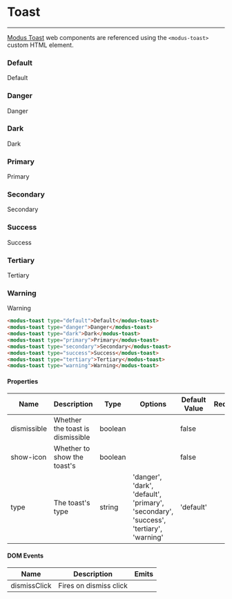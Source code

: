 
# Toast
---

[Modus Toast](https://modus.trimble.com/components/toasts/) web components are referenced using the `<modus-toast>` custom HTML element.

<Anchor storyId="components-toast--default" />

### Default
<modus-toast type="default">Default</modus-toast>

<Anchor storyId="components-toast--danger" />

### Danger
<modus-toast type="danger">Danger</modus-toast>

<Anchor storyId="components-toast--dark" />

### Dark
<modus-toast type="dark">Dark</modus-toast>

<Anchor storyId="components-toast--primary" />

### Primary
<modus-toast type="primary">Primary</modus-toast>

<Anchor storyId="components-toast--secondary" />

### Secondary
<modus-toast type="secondary">Secondary</modus-toast>

<Anchor storyId="components-toast--success" />

### Success
<modus-toast type="success">Success</modus-toast>

<Anchor storyId="components-toast--tertiary" />

### Tertiary
<modus-toast type="tertiary">Tertiary</modus-toast>

<Anchor storyId="components-toast--warning" />

### Warning
<modus-toast type="warning">Warning</modus-toast>

```html
<modus-toast type="default">Default</modus-toast>
<modus-toast type="danger">Danger</modus-toast>
<modus-toast type="dark">Dark</modus-toast>
<modus-toast type="primary">Primary</modus-toast>
<modus-toast type="secondary">Secondary</modus-toast>
<modus-toast type="success">Success</modus-toast>
<modus-toast type="tertiary">Tertiary</modus-toast>
<modus-toast type="warning">Warning</modus-toast>
```

<section>
  <h4>Properties</h4>
  <table>
    <thead>
    <tr>
      <th>Name</th>
      <th>Description</th>
      <th>Type</th>
      <th>Options</th>
      <th>Default Value</th>
      <th>Required</th>
    </tr>
    </thead>
    <tbody>
    <tr>
      <td>dismissible</td>
      <td>Whether the toast is dismissible</td>
      <td>boolean</td>
      <td></td>
      <td>false</td>
      <td></td>
    </tr>
    <tr>
      <td>show-icon</td>
      <td>Whether to show the toast's</td>
      <td>boolean</td>
      <td></td>
      <td>false</td>
      <td></td>
    </tr>
    <tr>
      <td>type</td>
      <td>The toast's type</td>
      <td>string</td>
      <td>'danger', 'dark', 'default', 'primary', 'secondary', 'success', 'tertiary', 'warning'</td>
      <td>'default'</td>
      <td></td>
    </tr>
    </tbody>
  </table>
</section>

<section>
  <h4>DOM Events</h4>
  <table>
    <thead>
    <tr>
      <th>Name</th>
      <th>Description</th>
      <th>Emits</th>
    </tr>
    </thead>
    <tbody>
    <tr>
      <td>dismissClick</td>
      <td>Fires on dismiss click</td>
      <td></td>
    </tr>
    </tbody>
  </table>
</section>

